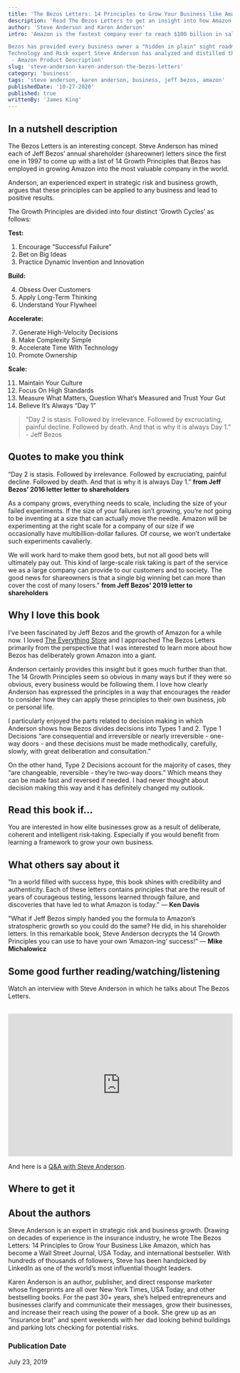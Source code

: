 ```yaml
---
title: 'The Bezos Letters: 14 Principles to Grow Your Business like Amazon'
description: 'Read The Bezos Letters to get an insight into how Amazon grew to become the most valuable company in the world, and how you can apply the same approach to you own life and business.'
author: 'Steve Anderson and Karen Anderson'
intro: 'Amazon is the fastest company ever to reach $100 billion in sales and they didn’t reach that landmark by staying in their comfort zone. Risk taking is the key that unlocked the door to growth at Amazon, but those risks were (and are) intentional, calculated, and strategic.

Bezos has provided every business owner a "hidden in plain" sight roadmap for how he grew Amazon through his Letter to Shareholders (or as he named them, share owners) that he has written annually for the past 20 years.
Technology and Risk expert Steve Anderson has analyzed and distilled these letters to reveal the key 14 Growth Principles that unlock the lessons, mindset, and steps Bezos has used to make Amazon the massive success it is today.
 - Amazon Product Description'
slug: 'steve-anderson-karen-anderson-the-bezos-letters'
category: 'business'
tags: 'steve anderson, karen anderson, business, jeff bezos, amazon'
publishedDate: '10-27-2020'
published: true
writtenBy: 'James King'
---
```



## In a nutshell description

The Bezos Letters is an interesting concept. Steve Anderson has mined each of Jeff Bezos’ annual shareholder (shareowner) letters since the first one in 1997 to come up with a list of 14 Growth Principles that Bezos has employed in growing Amazon into the most valuable company in the world. 

Anderson, an experienced expert in strategic risk and business growth, argues that these principles can be applied to any business and lead to positive results.

The Growth Principles are divided into four distinct ‘Growth Cycles’ as follows:

**Test:** 

1. Encourage “Successful Failure”
2. Bet on Big Ideas
3. Practice Dynamic Invention and Innovation

**Build:**

4. Obsess Over Customers
5. Apply Long-Term Thinking
6. Understand Your Flywheel

**Accelerate:**

7. Generate High-Velocity Decisions
8. Make Complexity Simple
9. Accelerate Time WIth Technology
10. Promote Ownership

**Scale:**

11. Maintain Your Culture
12. Focus On High Standards
13. Measure What Matters, Question What’s Measured and Trust Your Gut
14. Believe It’s Always “Day 1”

> “Day 2 is stasis. Followed by irrelevance. Followed by excruciating, painful decline. 
> Followed by death. And that is why it is always Day 1.” - Jeff Bezos

## Quotes to make you think

“Day 2 is stasis. Followed by irrelevance. Followed by excruciating, painful decline. Followed by death. And that is why it is always Day 1.” **from Jeff Bezos’ 2016 letter letter to shareholders**

As a company grows, everything needs to scale, including the size of your failed experiments. If the size of your failures isn’t growing, you’re not going to be inventing at a size that can actually move the needle. Amazon will be experimenting at the right scale for a company of our size if we occasionally have multibillion-dollar failures. Of course, we won’t undertake such experiments cavalierly. 

We will work hard to make them good bets, but not all good bets will ultimately pay out. This kind of large-scale risk taking is part of the service we as a large company can provide to our customers and to society. The good news for shareowners is that a single big winning bet can more than cover the cost of many losers.” **from Jeff Bezos’ 2019 letter to shareholders**

## Why I love this book

I’ve been fascinated by Jeff Bezos and the growth of Amazon for a while now. I loved [The Everything Store](https://www.amazon.com/Everything-Store-Jeff-Bezos-Amazon/dp/0316219282/ref=as_li_ss_tl?crid=2CFNRE9TFFAOB&dchild=1&keywords=the+everything+store&qid=1603797245&sprefix=the+everything+s,aps,249&sr=8-1&linkCode=ll1&tag=paperbacktrav-20&linkId=bd740d714b5004c557a4d1830bbf05ca&language=en_US) and I approached The Bezos Letters primarily from the perspective that I was interested to learn more about how Bezos has deliberately grown Amazon into a giant. 

Anderson certainly provides this insight but it goes much further than that. The 14 Growth Principles seem so obvious in many ways but if they were so obvious, every business would be following them. I love how clearly Anderson has expressed the principles in a way that encourages the reader to consider how they can apply these principles to their own business, job or personal life. 

I particularly enjoyed the parts related to decision making in which Anderson shows how Bezos divides decisions into Types 1 and 2. Type 1 Decisions “are consequential and irreversible or nearly irreversible - one-way doors - and these decisions must be made methodically, carefully, slowly, with great deliberation and consultation.” 

On the other hand, Type 2 Decisions account for the majority of cases, they “are changeable, reversible - they’re two-way doors.” Which means they can be made fast and reversed if needed. I had never thought about decision making this way and it has definitely changed my outlook.


## Read this book if…

You are interested in how elite businesses grow as a result of deliberate, coherent and intelligent risk-taking. Especially if you would benefit from learning a framework to grow your own business.

## What others say about it

"In a world filled with success hype, this book shines with credibility and authenticity. Each of these letters contains principles that are the result of years of courageous testing, lessons learned through failure, and discoveries that have led to what Amazon is today.” — **Ken Davis**

"What if Jeff Bezos simply handed you the formula to Amazon’s stratospheric growth so you could do the same? He did, in his shareholder letters. In this remarkable book, Steve Anderson decrypts the 14 Growth Principles you can use to have your own ‘Amazon-ing’ success!" — **Mike Michalowicz**

## Some good further reading/watching/listening

Watch an interview with Steve Anderson in which he talks about The Bezos Letters.

<br />
<iframe
  width="100%"
  height="320px"
  src="https://www.youtube.com/embed/Sn_Z1IG8_zk"
  frameBorder="0"
  allow="accelerometer; autoplay; encrypted-media; gyroscope; picture-in-picture"
  allowFullScreen
></iframe>

And here is a [Q&A with Steve Anderson](https://www.chisel.ai/blog/interview-with-steve-anderson).


## Where to get it

<AmazonCta
  bookSummary
  link="https://www.amazon.com/Bezos-Letters-Principles-Business-Amazon/dp/1642793329/ref=as_li_ss_tl?dchild=1&keywords=the+bezos+letter&qid=1603790301&sr=8-1&linkCode=ll1&tag=paperbacktrav-20&linkId=251c727bdb2ef89504457029308f0593&language=en_US"
/> 


## About the authors

Steve Anderson is an expert in strategic risk and business growth. Drawing on decades of experience in the insurance industry, he wrote The Bezos Letters: 14 Principles to Grow Your Business Like Amazon, which has become a Wall Street Journal, USA Today, and international bestseller. With hundreds of thousands of followers, Steve has been handpicked by LinkedIn as one of the world’s most influential thought leaders.

Karen Anderson is an author, publisher, and direct response marketer whose fingerprints are all over New York Times, USA Today, and other bestselling books. For the past 30+ years, she’s helped entrepreneurs and businesses clarify and communicate their messages, grow their businesses, and increase their reach using the power of a book. She grew up as an “insurance brat” and spent weekends with her dad looking behind buildings and parking lots checking for potential risks.

### Publication Date

July 23, 2019

